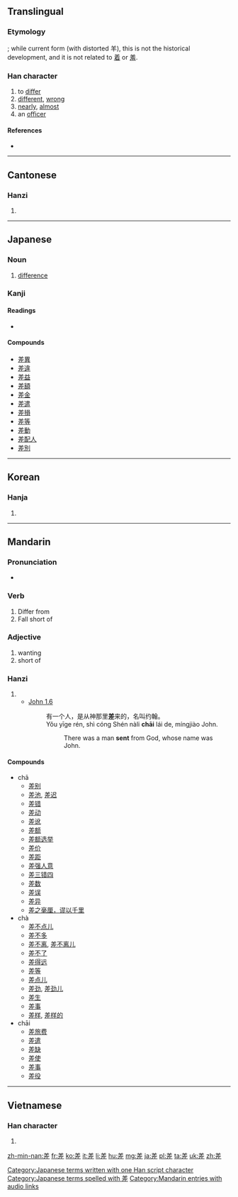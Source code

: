 {{also|着|羞}}
==Translingual==
{{ja-forms|[[差]]|[[差]]|[[差]]}}
===Etymology===
{{liushu|i}}; while current form {{Han compound|羊|工}} (with distorted 羊), this is not the historical development, and it is not related to [[着]] or [[羞]].

===Han character===
{{Han char|rn=48|rad=工|as=07|sn=10|four=8021<sub>1</sub>|canj=廿手一 (TQM)}}

# to [[differ]]
# [[different]], [[wrong]]
# [[nearly]], [[almost]]
# an [[officer]]

====References====
* {{Han ref|kx=0326.020|dkj=08732|dj=0629.120|hdz=10413.040|uh=5DEE|ud=24046|bh=AE74|bd=44660}}

----

==Cantonese==

===Hanzi===
{{yue-hanzi|jyut=|y=cha1, chaai1}}

# {{defn|lang=yue|sort=工07}}

----

==Japanese==

===Noun===
{{ja-noun|k|hira=さ|rom=sa}}

# [[difference]]

===Kanji===
{{ja-kanji|grade=4|rs=工07}}

====Readings====
* {{ja-readings|on=[[し]] ([[shi]]), [[さ]] ([[sa]])|kun=[[さす]] ([[差す]], [[sasu]]), [[たがう]] ([[tagau]]), [[たがい]] ([[tagai]])}}

====Compounds====
* [[差異]]
* [[差違]]
* [[差益]]
* [[差額]]
* [[差金]]
* [[差遣]]
* [[差損]]
* [[差等]]
* [[差動]]
* [[差配人]]
* [[差別]]

[[Category:Japanese terms written with one Han script character]]
[[Category:Japanese terms spelled with 差]]
----

==Korean==

===Hanja===
{{ko-hanja|hangeul=[[차]], [[치]]|rv=cha, chi|mr=ch'a, ch'i}}

# {{defn|lang=ko|sort=工07}}

----

==Mandarin==

===Pronunciation===
* {{audio|zh-chà.ogg|audio}}

===Verb===
{{head|cmn|verb}}

# Differ from
# Fall short of

===Adjective===
{{head|cmn|verb}}

# wanting
# short of

===Hanzi===
{{cmn-hanzi|pin=[[chā]] ([[cha1]]), [[chà]] ([[cha4]]), [[chāi]] ([[chai1]]), [[cī]] ([[ci1]]), [[zhào]] ([[zhao4]])|wg=ch'ai<sup>1</sup>, chao<sup>4</sup>}}

# {{defn|lang=cmn|sort=工07}}
#* [http://wordproject.org/multi/bi_en_cn_py.htm John 1.6]
#*: 有一个人，是从神那里'''差'''来的，名叫约翰。
#*: Yǒu yīge rén, shì cóng Shén nàli '''chāi''' lái de, míngjiào John.
#*:: There was a man '''sent''' from God, whose name was John. 

====Compounds====
* chā
** [[差别]]
** [[差池]], [[差迟]]
** [[差错]]
** [[差动]]
** [[差讹]]
** [[差额]]
** [[差额选举]]
** [[差价]]
** [[差距]]
** [[差强人意]]
** [[差三错四]]
** [[差数]]
** [[差误]]
** [[差异]]
** [[差之毫厘，谬以千里]]
* chà
** [[差不点儿]]
** [[差不多]]
** [[差不离]], [[差不离儿]]
** [[差不了]]
** [[差得远]]
** [[差等]]
** [[差点儿]]
** [[差劲]], [[差劲儿]]
** [[差生]]
** [[差事]]
** [[差样]], [[差样的]]
* chāi
** [[差旅费]]
** [[差遣]]
** [[差缺]]
** [[差使]]
** [[差事]]
** [[差役]]

[[Category:Mandarin entries with audio links]]

----

==Vietnamese==

===Han character===
{{vi-hantu|[[soa]], [[sai]], [[sái]], [[si]], [[sươi]], [[sau]], [[sây]]|rs=工07}}

# {{defn|lang=vi|sort=工07}}

[[zh-min-nan:差]]
[[fr:差]]
[[ko:差]]
[[it:差]]
[[li:差]]
[[hu:差]]
[[mg:差]]
[[ja:差]]
[[pl:差]]
[[ta:差]]
[[uk:差]]
[[zh:差]]